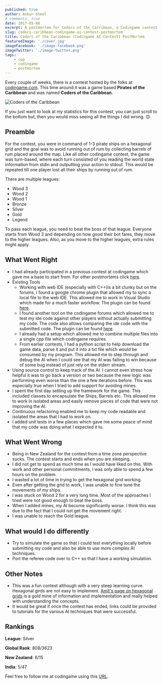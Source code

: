 ```yaml
---
published: true
author: Ankur Sheel
# comments: true
date: 2017-05-08
excerpt: A postmortem for Coders of the Carribean, a Codingame contest based on Pirates of the Caribbean.
slug: coders-caribbean-codingame-ai-contest-postmortem
title: Coders of the Caribbean (Codingame AI Contest) PostMortem
featuredImage: './cover.jpg'
imageFacebook: './image-facebook.png'
imageTwitter: './image-twitter.png'
tags:
    - cpp
    - codingame
    - postmortem
---
```


Every couple of weeks, there is a contest hosted by the folks at [codingame.com](http://www.codingame.com). This time
around it was a game based **Pirates of the Caribbean** and was named **Coders of the Caribbean.**

![Coders of the Caribbean](./cover.jpg)

If you just want to look at my statistics for this contest, you can just scroll to the bottom but, then you would miss
seeing all the things I did wrong. 😊

## Preamble

For the contest, you were in command of 1-3 pirate ships on a hexagonal grid and the goal was to avoid running out of
rum by collecting barrels of rum placed around the map. Like all other codingame contest, the game was turn-based, where
each turn consisted of you reading the world state information from stdin and outputting your action to stdout. This
would be repeated till one player lost all their ships by running out of rum.

There are multiple leagues:

-   Wood 3
-   Wood 2
-   Wood 1
-   Bronze
-   Silver
-   Gold
-   Legend

To pass each league, you need to beat the boss of that league. Everyone starts from Wood 3 and depending on how good
their bot fares, they move to the higher leagues. Also, as you move to the higher leagues, extra rules might apply.

## What Went Right

-   I had already participated in a previous contest at codingame which gave me a base to start from. For other
    postmortems click [here](/category/Codingame).
-   Existing Tools
    -   Working with web IDE (especially with C++)is a bit clunky but on the forums, I found a google chrome plugin that
        allowed my to sync a local file to the web IDE. This allowed me to work in Visual Studio which made for a much
        faster workflow. The plugin can be found [here](https://www.codingame.com/forum/t/codingame-sync-beta/614/65).
    -   I found another tool on the codingame forums which allowed me to test my ide code against other players without
        actually submitting my code. The code also allows comparing the ide code with the submitted code. The plugin can
        be found [here](https://www.codingame.com/forum/t/introducing-cg-spunk/1895).
    -   I already had a setup which allowed me to combine multiple files into a single cpp file which codingame
        requires.
    -   From earlier contests, I had a python script to help download the game data, parse it and put it into a txt file
        which would be consumed by my program. This allowed me to step through and debug the AI when I could see that my
        AI was failing to win because of some bug instead of just rely on the stderr stream.
-   Using source control to keep track of the AI. I cannot even stress how helpful it was to go back a version or two
    because the new logic was performing even worse than the one a few iterations before. This was especially true when
    I tried to add support for avoiding mines.
-   I spent the first day setting up the framework for the game. This included classes to encapsulate the Ships, Barrels
    etc. This allowed me to work in isolated areas and easily remove pieces of code that were not improving the AI.
-   Continuous refactoring enabled me to keep my code readable and isolated the areas that I had to work on.
-   I added unit tests in a few places which gave me some peace of mind that my code was doing what I expected it to.

## What Went Wrong

-   Being in New Zealand for the contest from a time zone perspective sucks. The contest starts and ends when you are
    sleeping.
-   I did not get to spend as much time as I would have liked on this. With work and other personal commitments, I was
    only able to spend a few hours on the problem.
-   I wasted a lot of time in trying to get the hexagonal grid working.
-   Even after getting the grid to work, I was unable to fine tune the movements of my ships.
-   I was stuck on Wood 2 for a very long time. Most of the approaches I tried were not good enough to beat the boss.
-   When I added mines, my AI become significantly worse. I think this was due to the fact that I could not get the
    movement right.
-   I was unable to reach the Gold league.

## What would I do differently

-   Try to simulate the game so that I could test everything locally before submitting my code and also be able to use
    more complex AI techniques.
-   Port the referee code over to C++ so that I have a working simulation.

## Other Notes

-   This was a fun contest although with a very steep learning curve. Hexagonal girds are not easy to
    implement. [Amit's page on hexagonal grids](http://www.redblobgames.com/grids/hexagons/) is a gold mine of
    information and implementation and really helped with understanding the concepts.
-   It would be great if once the contest has ended, links could be provided to tutorials for the various AI techniques
    that were successful.

## Rankings

**League**: Silver

**Global Rank**: 808/3623

**New Zealand**: 6/15

**India**: 5/47

Feel free to follow me at codingame using this [URL](https://www.codingame.com/servlet/urlinvite?u=1506970).
